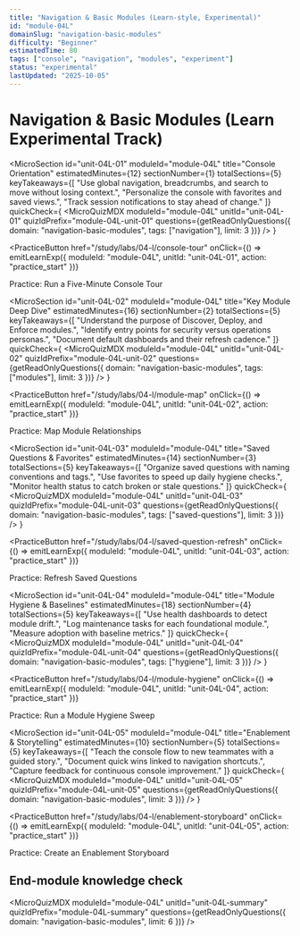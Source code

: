 ```yaml
---
title: "Navigation & Basic Modules (Learn-style, Experimental)"
id: "module-04L"
domainSlug: "navigation-basic-modules"
difficulty: "Beginner"
estimatedTime: 80
tags: ["console", "navigation", "modules", "experiment"]
status: "experimental"
lastUpdated: "2025-10-05"
---
```



# Navigation & Basic Modules (Learn Experimental Track)

<MicroSection
  id="unit-04L-01"
  moduleId="module-04L"
  title="Console Orientation"
  estimatedMinutes={12}
  sectionNumber={1}
  totalSections={5}
  keyTakeaways={[
    "Use global navigation, breadcrumbs, and search to move without losing context.",
    "Personalize the console with favorites and saved views.",
    "Track session notifications to stay ahead of change."
  ]}
  quickCheck={
    <MicroQuizMDX
      moduleId="module-04L"
      unitId="unit-04L-01"
      quizIdPrefix="module-04L-unit-01"
      questions={getReadOnlyQuestions({ domain: "navigation-basic-modules", tags: ["navigation"], limit: 3 })}
    />
  }
>

<PracticeButton
  href="/study/labs/04-l/console-tour"
  onClick={() => emitLearnExp({ moduleId: "module-04L", unitId: "unit-04L-01", action: "practice_start" })}
>
  Practice: Run a Five-Minute Console Tour
</PracticeButton>

</MicroSection>

<MicroSection
  id="unit-04L-02"
  moduleId="module-04L"
  title="Key Module Deep Dive"
  estimatedMinutes={16}
  sectionNumber={2}
  totalSections={5}
  keyTakeaways={[
    "Understand the purpose of Discover, Deploy, and Enforce modules.",
    "Identify entry points for security versus operations personas.",
    "Document default dashboards and their refresh cadence."
  ]}
  quickCheck={
    <MicroQuizMDX
      moduleId="module-04L"
      unitId="unit-04L-02"
      quizIdPrefix="module-04L-unit-02"
      questions={getReadOnlyQuestions({ domain: "navigation-basic-modules", tags: ["modules"], limit: 3 })}
    />
  }
>

<PracticeButton
  href="/study/labs/04-l/module-map"
  onClick={() => emitLearnExp({ moduleId: "module-04L", unitId: "unit-04L-02", action: "practice_start" })}
>
  Practice: Map Module Relationships
</PracticeButton>

</MicroSection>

<MicroSection
  id="unit-04L-03"
  moduleId="module-04L"
  title="Saved Questions & Favorites"
  estimatedMinutes={14}
  sectionNumber={3}
  totalSections={5}
  keyTakeaways={[
    "Organize saved questions with naming conventions and tags.",
    "Use favorites to speed up daily hygiene checks.",
    "Monitor health status to catch broken or stale questions."
  ]}
  quickCheck={
    <MicroQuizMDX
      moduleId="module-04L"
      unitId="unit-04L-03"
      quizIdPrefix="module-04L-unit-03"
      questions={getReadOnlyQuestions({ domain: "navigation-basic-modules", tags: ["saved-questions"], limit: 3 })}
    />
  }
>

<PracticeButton
  href="/study/labs/04-l/saved-question-refresh"
  onClick={() => emitLearnExp({ moduleId: "module-04L", unitId: "unit-04L-03", action: "practice_start" })}
>
  Practice: Refresh Saved Questions
</PracticeButton>

</MicroSection>

<MicroSection
  id="unit-04L-04"
  moduleId="module-04L"
  title="Module Hygiene & Baselines"
  estimatedMinutes={18}
  sectionNumber={4}
  totalSections={5}
  keyTakeaways={[
    "Use health dashboards to detect module drift.",
    "Log maintenance tasks for each foundational module.",
    "Measure adoption with baseline metrics."
  ]}
  quickCheck={
    <MicroQuizMDX
      moduleId="module-04L"
      unitId="unit-04L-04"
      quizIdPrefix="module-04L-unit-04"
      questions={getReadOnlyQuestions({ domain: "navigation-basic-modules", tags: ["hygiene"], limit: 3 })}
    />
  }
>

<PracticeButton
  href="/study/labs/04-l/module-hygiene"
  onClick={() => emitLearnExp({ moduleId: "module-04L", unitId: "unit-04L-04", action: "practice_start" })}
>
  Practice: Run a Module Hygiene Sweep
</PracticeButton>

</MicroSection>

<MicroSection
  id="unit-04L-05"
  moduleId="module-04L"
  title="Enablement & Storytelling"
  estimatedMinutes={10}
  sectionNumber={5}
  totalSections={5}
  keyTakeaways={[
    "Teach the console flow to new teammates with a guided story.",
    "Document quick wins linked to navigation shortcuts.",
    "Capture feedback for continuous console improvement."
  ]}
  quickCheck={
    <MicroQuizMDX
      moduleId="module-04L"
      unitId="unit-04L-05"
      quizIdPrefix="module-04L-unit-05"
      questions={getReadOnlyQuestions({ domain: "navigation-basic-modules", limit: 3 })}
    />
  }
>

<PracticeButton
  href="/study/labs/04-l/enablement-storyboard"
  onClick={() => emitLearnExp({ moduleId: "module-04L", unitId: "unit-04L-05", action: "practice_start" })}
>
  Practice: Create an Enablement Storyboard
</PracticeButton>

</MicroSection>

## End-module knowledge check

<MicroQuizMDX
  moduleId="module-04L"
  unitId="unit-04L-summary"
  quizIdPrefix="module-04L-summary"
  questions={getReadOnlyQuestions({ domain: "navigation-basic-modules", limit: 6 })}
/>


